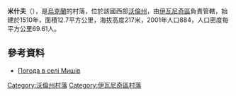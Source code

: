 {{coord|50|40|53|N|24|19|0|E|scale:30000|display=title}}

'''米什夫'''（{{lang-uk|Мишів}}），是[[烏克蘭|烏克蘭]]的村落，位於該國西部[[沃倫州|沃倫州]]，由[[伊瓦尼奇區|伊瓦尼奇區]]負責管轄，始建於1510年，面積12.7平方公里，海拔高度217米，2001年人口884，人口密度每平方公里69.61人。

==參考資料==
* [http://weather.in.ua/ua/volynskaja/16004 Погода в селі Мишів]

[[Category:沃倫州村落|Category:沃倫州村落]]
[[Category:伊瓦尼奇區村落|Category:伊瓦尼奇區村落]]


{{Volyn-geo-stub}}